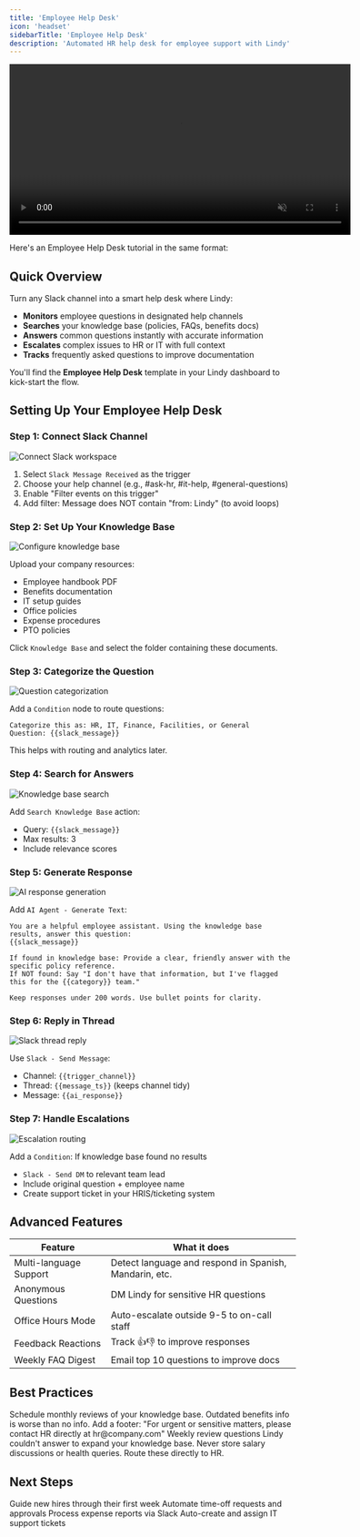 ```yaml
---
title: 'Employee Help Desk'
icon: 'headset'
sidebarTitle: 'Employee Help Desk'
description: 'Automated HR help desk for employee support with Lindy'
---
```


<div style={{ display: 'flex', justifyContent: 'center', margin: '2rem 0' }}>
  <div className="video-card">
    <video
      src="https://lindy-docs-content.nyc3.digitaloceanspaces.com/Human%20in%20Loop.mp4"
      width="600"
      autoPlay
      muted
      loop
      playsInline
      style={{ display: 'block', width: '100%', borderRadius: '16px' }}
    />
  </div>
</div>

Here's an Employee Help Desk tutorial in the same format:

## Quick Overview

Turn any Slack channel into a smart help desk where Lindy:

- **Monitors** employee questions in designated help channels
- **Searches** your knowledge base (policies, FAQs, benefits docs)
- **Answers** common questions instantly with accurate information
- **Escalates** complex issues to HR or IT with full context
- **Tracks** frequently asked questions to improve documentation

You'll find the **Employee Help Desk** template in your Lindy dashboard to kick-start the flow.

## Setting Up Your Employee Help Desk

### Step 1: Connect Slack Channel

<Frame>
  <img src="/lindy-brand-assets/placeholder.png" alt="Connect Slack workspace" />
</Frame>

1. Select `Slack Message Received` as the trigger
2. Choose your help channel (e.g., #ask-hr, #it-help, #general-questions)
3. Enable "Filter events on this trigger" 
4. Add filter: Message does NOT contain "from: Lindy" (to avoid loops)

### Step 2: Set Up Your Knowledge Base

<Frame>
  <img src="/lindy-brand-assets/placeholder.png" alt="Configure knowledge base" />
</Frame>

Upload your company resources:
- Employee handbook PDF
- Benefits documentation
- IT setup guides
- Office policies
- Expense procedures
- PTO policies

Click `Knowledge Base` and select the folder containing these documents.

### Step 3: Categorize the Question

<Frame>
  <img src="/lindy-brand-assets/placeholder.png" alt="Question categorization" />
</Frame>

Add a `Condition` node to route questions:

```
Categorize this as: HR, IT, Finance, Facilities, or General
Question: {{slack_message}}
```

This helps with routing and analytics later.

### Step 4: Search for Answers

<Frame>
  <img src="/lindy-brand-assets/placeholder.png" alt="Knowledge base search" />
</Frame>

Add `Search Knowledge Base` action:
- Query: `{{slack_message}}`
- Max results: 3
- Include relevance scores

### Step 5: Generate Response

<Frame>
  <img src="/lindy-brand-assets/placeholder.png" alt="AI response generation" />
</Frame>

Add `AI Agent - Generate Text`:

```
You are a helpful employee assistant. Using the knowledge base results, answer this question:
{{slack_message}}

If found in knowledge base: Provide a clear, friendly answer with the specific policy reference.
If NOT found: Say "I don't have that information, but I've flagged this for the {{category}} team."

Keep responses under 200 words. Use bullet points for clarity.
```

### Step 6: Reply in Thread

<Frame>
  <img src="/lindy-brand-assets/placeholder.png" alt="Slack thread reply" />
</Frame>

Use `Slack - Send Message`:
- Channel: `{{trigger_channel}}`
- Thread: `{{message_ts}}` (keeps channel tidy)
- Message: `{{ai_response}}`

### Step 7: Handle Escalations

<Frame>
  <img src="/lindy-brand-assets/placeholder.png" alt="Escalation routing" />
</Frame>

Add a `Condition`: If knowledge base found no results
- `Slack - Send DM` to relevant team lead
- Include original question + employee name
- Create support ticket in your HRIS/ticketing system

## Advanced Features

| Feature | What it does |
|---------|--------------|
| Multi-language Support | Detect language and respond in Spanish, Mandarin, etc. |
| Anonymous Questions | DM Lindy for sensitive HR questions |
| Office Hours Mode | Auto-escalate outside 9-5 to on-call staff |
| Feedback Reactions | Track 👍👎 to improve responses |
| Weekly FAQ Digest | Email top 10 questions to improve docs |

## Best Practices

<AccordionGroup>
  <Accordion title="Keep Knowledge Fresh">
    Schedule monthly reviews of your knowledge base. Outdated benefits info is worse than no info.
  </Accordion>
  
  <Accordion title="Set Clear Boundaries">
    Add a footer: "For urgent or sensitive matters, please contact HR directly at hr@company.com"
  </Accordion>
  
  <Accordion title="Monitor Unanswered Questions">
    Weekly review questions Lindy couldn't answer to expand your knowledge base.
  </Accordion>
  
  <Accordion title="Respect Privacy">
    Never store salary discussions or health queries. Route these directly to HR.
  </Accordion>
</AccordionGroup>

## Next Steps

<CardGroup cols={2}>
  <Card title="Onboarding Assistant" href="/tutorials/onboarding-bot" icon="user-plus">
    Guide new hires through their first week
  </Card>
  <Card title="PTO Tracker" href="/tutorials/pto-tracker" icon="calendar-check">
    Automate time-off requests and approvals
  </Card>
  <Card title="Expense Bot" href="/tutorials/expense-bot" icon="receipt">
    Process expense reports via Slack
  </Card>
  <Card title="IT Ticket Router" href="/tutorials/it-ticket-router" icon="computer">
    Auto-create and assign IT support tickets
  </Card>
</CardGroup>